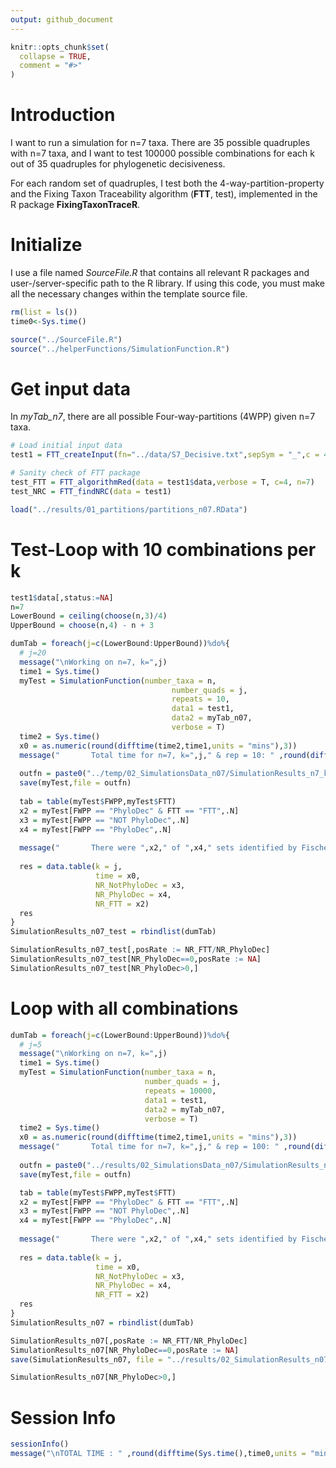 ```yaml
---
output: github_document
---
```


<!-- 02_Simulation_n07.md is generated from 02_Simulation_n07.Rmd. Please edit that file -->

```r
knitr::opts_chunk$set(
  collapse = TRUE,
  comment = "#>"
)
```

# Introduction

<!-- badges: start -->

<!-- badges: end -->

I want to run a simulation for n=7 taxa. There are 35 possible quadruples with n=7 taxa, and I want to test 100000 possible combinations for each k out of 35 quadruples for phylogenetic decisiveness.

For each random set of quadruples, I test both the 4-way-partition-property and the Fixing Taxon Traceability algorithm (**FTT**, test), implemented in the R package **FixingTaxonTraceR**. 

# Initialize

I use a file named *SourceFile.R* that contains all relevant R packages and user-/server-specific path to the R library. If using this code, you must make all the necessary changes within the template source file. 

```r
rm(list = ls())
time0<-Sys.time()

source("../SourceFile.R")
source("../helperFunctions/SimulationFunction.R")

```

# Get input data

In *myTab_n7*, there are all possible Four-way-partitions (4WPP) given n=7 taxa. 

```r
# Load initial input data
test1 = FTT_createInput(fn="../data/S7_Decisive.txt",sepSym = "_",c = 4)

# Sanity check of FTT package
test_FTT = FTT_algorithmRed(data = test1$data,verbose = T, c=4, n=7)
test_NRC = FTT_findNRC(data = test1)

load("../results/01_partitions/partitions_n07.RData")

```

# Test-Loop with 10 combinations per k

```r
test1$data[,status:=NA]
n=7
LowerBound = ceiling(choose(n,3)/4)
UpperBound = choose(n,4) - n + 3

dumTab = foreach(j=c(LowerBound:UpperBound))%do%{
  # j=20
  message("\nWorking on n=7, k=",j)
  time1 = Sys.time()
  myTest = SimulationFunction(number_taxa = n, 
                                    number_quads = j,
                                    repeats = 10,
                                    data1 = test1,
                                    data2 = myTab_n07,
                                    verbose = T)
  time2 = Sys.time()
  x0 = as.numeric(round(difftime(time2,time1,units = "mins"),3))
  message("       Total time for n=7, k=",j," & rep = 10: " ,round(difftime(time2,time1,units = "mins"),3)," minutes")
  
  outfn = paste0("../temp/02_SimulationsData_n07/SimulationResults_n7_k",j,".RData")
  save(myTest,file = outfn)
  
  tab = table(myTest$FWPP,myTest$FTT)
  x2 = myTest[FWPP == "PhyloDec" & FTT == "FTT",.N]
  x3 = myTest[FWPP == "NOT PhyloDec",.N]
  x4 = myTest[FWPP == "PhyloDec",.N]
  
  message("       There were ",x2," of ",x4," sets identified by Fischers algorith as decisive (",round(x2/x4,4)*100,"%)")
  
  res = data.table(k = j,
                   time = x0,
                   NR_NotPhyloDec = x3,
                   NR_PhyloDec = x4,
                   NR_FTT = x2)
  res
}
SimulationResults_n07_test = rbindlist(dumTab)

SimulationResults_n07_test[,posRate := NR_FTT/NR_PhyloDec]
SimulationResults_n07_test[NR_PhyloDec==0,posRate := NA]
SimulationResults_n07_test[NR_PhyloDec>0,]

```

# Loop with all combinations

```r
dumTab = foreach(j=c(LowerBound:UpperBound))%do%{
  # j=5
  message("\nWorking on n=7, k=",j)
  time1 = Sys.time()
  myTest = SimulationFunction(number_taxa = n, 
                              number_quads = j,
                              repeats = 10000,
                              data1 = test1,
                              data2 = myTab_n07,
                              verbose = T)
  time2 = Sys.time()
  x0 = as.numeric(round(difftime(time2,time1,units = "mins"),3))
  message("       Total time for n=7, k=",j," & rep = 100: " ,round(difftime(time2,time1,units = "mins"),3)," minutes")
  
  outfn = paste0("../results/02_SimulationsData_n07/SimulationResults_n7_k",k,"_rep10000.RData")
  save(myTest,file = outfn)

  tab = table(myTest$FWPP,myTest$FTT)
  x2 = myTest[FWPP == "PhyloDec" & FTT == "FTT",.N]
  x3 = myTest[FWPP == "NOT PhyloDec",.N]
  x4 = myTest[FWPP == "PhyloDec",.N]
  
  message("       There were ",x2," of ",x4," sets identified by Fischers algorith as decisive (",round(x2/x4,4)*100,"%)")
  
  res = data.table(k = j,
                   time = x0,
                   NR_NotPhyloDec = x3,
                   NR_PhyloDec = x4,
                   NR_FTT = x2)
  res
}
SimulationResults_n07 = rbindlist(dumTab)

SimulationResults_n07[,posRate := NR_FTT/NR_PhyloDec]
SimulationResults_n07[NR_PhyloDec==0,posRate := NA]
save(SimulationResults_n07, file = "../results/02_SimulationResults_n07.RData")

SimulationResults_n07[NR_PhyloDec>0,]

```


# Session Info

```r
sessionInfo()
message("\nTOTAL TIME : " ,round(difftime(Sys.time(),time0,units = "mins"),3)," minutes")

```
